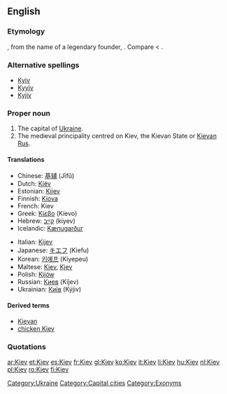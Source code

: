 ==English==
=== Etymology ===
{{etyl|ru}} {{term|Киев|tr=Kíjev|lang=ru|sc=Cyrl}}, from the name of a legendary founder, {{term|Кий||tr=Kij|lang=ru|sc=Cyrl}}.  Compare {{etyl|uk|-}} {{term|Київ||tr=Kýïv|lang=uk|sc=Cyrl}} < {{term|Кий||tr=Kyj|lang=uk|sc=Cyrl}}.

===Alternative spellings===
*[[Kyiv]]
*[[Kyyiv]]
*[[Kyjiv]]

===Proper noun===
{{wikipedia}}
{{en-proper noun}}

# The capital of [[Ukraine]].
# The medieval principality centred on Kiev, the Kievan State or [[Kievan Rus]].

====Translations====
{{trans-top|Ukrainian city}}
*Chinese: [[基辅]] (Jīfǔ)
*Dutch: [[Kiëv]]
*Estonian: [[Kiiev]]
*Finnish: [[Kiova]]
*French: Kiev
*Greek: [[Κίεβο]] (Kíevo) {{n}}
*Hebrew: [[קייב]] (kiyev)
*Icelandic: [[Kænugarður]] {{m}}
{{trans-mid}}
*Italian: [[Kijev]]
*Japanese: [[キエフ]] (Kiefu)
*Korean: [[키예프]] (Kiyepeu)
*Maltese: [[Kiev]], [[Kjev]]
*Polish: [[Kijów]] {{m}}
*Russian: [[Киев]] (Kíjev) {{m}}
*Ukrainian: [[Київ]] (Kýjiv) {{m}}
{{trans-bottom}}

====Derived terms====
*[[Kievan]]
*[[chicken Kiev]]

=== Quotations ===
{{seeCites}}

[[Category:Ukraine]]
[[Category:Capital cities]]
[[Category:Exonyms]]

[[ar:Kiev]]
[[et:Kiev]]
[[es:Kiev]]
[[fr:Kiev]]
[[gl:Kiev]]
[[ko:Kiev]]
[[it:Kiev]]
[[li:Kiev]]
[[hu:Kiev]]
[[nl:Kiev]]
[[pl:Kiev]]
[[ro:Kiev]]
[[fi:Kiev]]